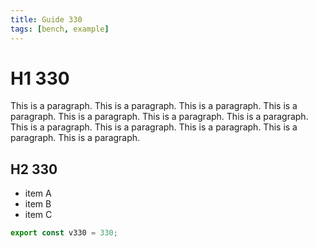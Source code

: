 ```yaml
---
title: Guide 330
tags: [bench, example]
---
```


# H1 330

This is a paragraph. This is a paragraph. This is a paragraph. This is a paragraph. This is a paragraph. This is a paragraph. This is a paragraph. This is a paragraph. This is a paragraph. This is a paragraph. This is a paragraph. This is a paragraph. 

## H2 330

- item A
- item B
- item C

```ts
export const v330 = 330;
```